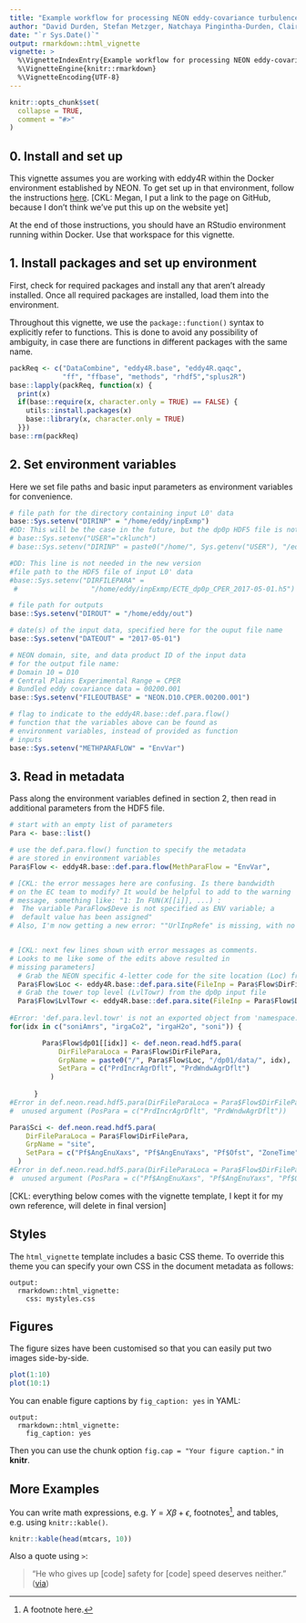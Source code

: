 ```yaml
---
title: "Example workflow for processing NEON eddy-covariance turbulence data with eddy4R-Docker 0.2.0"
author: "David Durden, Stefan Metzger, Natchaya Pingintha-Durden, Claire Lunch, Megan Jones"
date: "`r Sys.Date()`"
output: rmarkdown::html_vignette
vignette: >
  %\VignetteIndexEntry{Example workflow for processing NEON eddy-covariance turbulence data with eddy4R-Docker 0.2.0}
  %\VignetteEngine{knitr::rmarkdown}
  %\VignetteEncoding{UTF-8}
---
```


```r
knitr::opts_chunk$set(
  collapse = TRUE,
  comment = "#>"
)
```

## 0. Install and set up

This vignette assumes you are working with eddy4R within the Docker 
environment established by NEON. To get set up in that environment, 
follow the instructions <a href="https://github.com/NEONScience/NEON-Data-Skills/blob/fbd76ce778bc369fa9b94b7751546abb1ae56073/tutorials/R/eddy4r/dockerEddy4r.md" target="_blank">here</a>.
[CKL: Megan, I put a link to the page on GitHub, because I don't think we've 
put this up on the website yet]

At the end of those instructions, you should have an RStudio 
environment running within Docker. Use that workspace for this 
vignette.

## 1. Install packages and set up environment

First, check for required packages and install any that aren't 
already installed. Once all required packages are installed, 
load them into the environment.

Throughout this vignette, we use the `package::function()` 
syntax to explicitly refer to functions. This is done to avoid any 
possibility of ambiguity, in case there are functions in 
different packages with the same name.


```r

packReq <- c("DataCombine", "eddy4R.base", "eddy4R.qaqc",  
             "ff", "ffbase", "methods", "rhdf5","splus2R")
base::lapply(packReq, function(x) {
  print(x)
  if(base::require(x, character.only = TRUE) == FALSE) {
    utils::install.packages(x)
    base::library(x, character.only = TRUE)
  }})
base::rm(packReq)

```


## 2. Set environment variables

Here we set file paths and basic input parameters as environment 
variables for convenience.

```r

# file path for the directory containing input L0' data
base::Sys.setenv("DIRINP" = "/home/eddy/inpExmp")
#DD: This will be the case in the future, but the dp0p HDF5 file is not package into the deve docker, so you need to point it to a local file until we get ready to release the publication docker image.
# base::Sys.setenv("USER"="cklunch")
# base::Sys.setenv("DIRINP" = paste0("/home/", Sys.getenv("USER"), "/eddy/data/turbTow/inpRefe"))

#DD: This line is not needed in the new version 
#file path to the HDF5 file of input L0' data
#base::Sys.setenv("DIRFILEPARA" = 
 #                  "/home/eddy/inpExmp/ECTE_dp0p_CPER_2017-05-01.h5")

# file path for outputs
base::Sys.setenv("DIROUT" = "/home/eddy/out")

# date(s) of the input data, specified here for the ouput file name
base::Sys.setenv("DATEOUT" = "2017-05-01")

# NEON domain, site, and data product ID of the input data
# for the output file name:
# Domain 10 = D10
# Central Plains Experimental Range = CPER
# Bundled eddy covariance data = 00200.001
base::Sys.setenv("FILEOUTBASE" = "NEON.D10.CPER.00200.001")

# flag to indicate to the eddy4R.base::def.para.flow() 
# function that the variables above can be found as 
# environment variables, instead of provided as function 
# inputs
base::Sys.setenv("METHPARAFLOW" = "EnvVar")

```

## 3. Read in metadata

Pass along the environment variables defined in section 2, 
then read in additional parameters from the HDF5 file.

```r

# start with an empty list of parameters
Para <- base::list()

# use the def.para.flow() function to specify the metadata 
# are stored in environment variables
Para$Flow <- eddy4R.base::def.para.flow(MethParaFlow = "EnvVar",                                          UrlInpRefe = "https://www.dropbox.com/s/d9ggsvepiypi9hb/inpRefe_20171220.zip?dl=1",                          UrlOutRefe = "https://www.dropbox.com/s/xf2viykgzajdfic/outRefe_20171220.zip?dl=1")

# [CKL: the error messages here are confusing. Is there bandwidth 
# on the EC team to modify? It would be helpful to add to the warning
# message, something like: "1: In FUN(X[[i]], ...) :
#  The variable ParaFlow$Deve is not specified as ENV variable; a 
#  default value has been assigned"
# Also, I'm now getting a new error: ""UrlInpRefe" is missing, with no default"


# [CKL: next few lines shown with error messages as comments. 
# Looks to me like some of the edits above resulted in 
# missing parameters]
  # Grab the NEON specific 4-letter code for the site location (Loc) from the dp0p input file   
  Para$Flow$Loc <- eddy4R.base::def.para.site(FileInp = Para$Flow$DirFilePara)$Loc 
  # Grab the tower top level (LvlTowr) from the dp0p input file 
  Para$Flow$LvlTowr <- eddy4R.base::def.para.site(FileInp = Para$Flow$DirFilePara)$LvlTowr
  
#Error: 'def.para.levl.towr' is not an exported object from 'namespace:eddy4R.base'
for(idx in c("soniAmrs", "irgaCo2", "irgaH2o", "soni")) {

        Para$Flow$dp01[[idx]] <- def.neon.read.hdf5.para(
            DirFileParaLoca = Para$Flow$DirFilePara,
            GrpName = paste0("/", Para$Flow$Loc, "/dp01/data/", idx),
            SetPara = c("PrdIncrAgrDflt", "PrdWndwAgrDflt")
          )
        
      }
#Error in def.neon.read.hdf5.para(DirFileParaLoca = Para$Flow$DirFilePara,  : 
#  unused argument (PosPara = c("PrdIncrAgrDflt", "PrdWndwAgrDflt"))

Para$Sci <- def.neon.read.hdf5.para(
    DirFileParaLoca = Para$Flow$DirFilePara,
    GrpName = "site",
    SetPara = c("Pf$AngEnuXaxs", "Pf$AngEnuYaxs", "Pf$Ofst", "ZoneTime")
  )
#Error in def.neon.read.hdf5.para(DirFileParaLoca = Para$Flow$DirFilePara,  : 
#  unused argument (PosPara = c("Pf$AngEnuXaxs", "Pf$AngEnuYaxs", "Pf$Ofst", "ZoneTime"))

```







[CKL: everything below comes with the vignette template, I 
kept it for my own reference, will delete in final version]

## Styles

The `html_vignette` template includes a basic CSS theme. To override this theme you can specify your own CSS in the document metadata as follows:

    output: 
      rmarkdown::html_vignette:
        css: mystyles.css

## Figures

The figure sizes have been customised so that you can easily put two images side-by-side. 

```r
plot(1:10)
plot(10:1)
```

You can enable figure captions by `fig_caption: yes` in YAML:

    output:
      rmarkdown::html_vignette:
        fig_caption: yes

Then you can use the chunk option `fig.cap = "Your figure caption."` in **knitr**.

## More Examples

You can write math expressions, e.g. $Y = X\beta + \epsilon$, footnotes^[A footnote here.], and tables, e.g. using `knitr::kable()`.

```r
knitr::kable(head(mtcars, 10))
```

Also a quote using `>`:

> "He who gives up [code] safety for [code] speed deserves neither."
([via](https://twitter.com/hadleywickham/status/504368538874703872))
